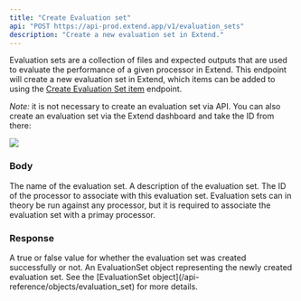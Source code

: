 ```yaml
---
title: "Create Evaluation set"
api: "POST https://api-prod.extend.app/v1/evaluation_sets"
description: "Create a new evaluation set in Extend."
---
```


Evaluation sets are a collection of files and expected outputs that are used to evaluate the performance of a given processor in Extend. 
This endpoint will create a new evaluation set in Extend, which items can be added to using the [Create Evaluation Set item](/api-reference/endpoint/add_to_eval_set) endpoint.

*Note:* it is not necessary to create an evaluation set via API. You can also create an evaluation set via the Extend dashboard and take the ID from there:

![](/images/evaluation_sets/detail_page_with_ID.png)

### Body

<ParamField body="name" type="string" required>
  The name of the evaluation set.
</ParamField>

<ParamField body="description" type="string">
  A description of the evaluation set.
</ParamField>

<ParamField body="processorId" type="string" required>
  The ID of the processor to associate with this evaluation set. Evaluation sets can in theory be run against any processor, but it is required to associate the evaluation set with a primay processor.
</ParamField>

### Response

<ResponseField name="success" type="boolean">
  A true or false value for whether the evaluation set was created successfully or not.
</ResponseField>

<ResponseField name="evaluationSet" type="EvaluationSet">
  An EvaluationSet object representing the newly created evaluation set. See the [EvaluationSet object](/api-reference/objects/evaluation_set) for more details.
</ResponseField>